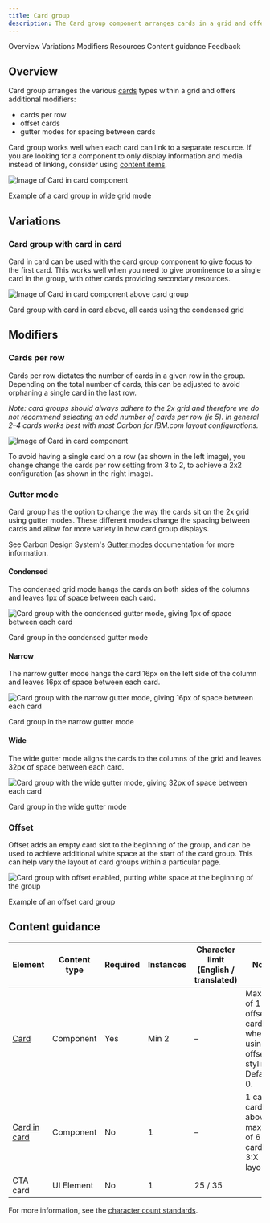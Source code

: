 ```yaml
---
title: Card group
description: The Card group component arranges cards in a grid and offers useful features that are applied to the group as a whole.
---
```



<ComponentDescription name="Card group" type="layout" />

<AnchorLinks>

<AnchorLink>Overview</AnchorLink>
<AnchorLink>Variations</AnchorLink>
<AnchorLink>Modifiers</AnchorLink>
<AnchorLink>Resources</AnchorLink>
<AnchorLink>Content guidance</AnchorLink>
<AnchorLink>Feedback</AnchorLink>

</AnchorLinks>

## Overview

Card group arranges the various [cards](../components/cards) types within a grid and offers additional modifiers:

- cards per row
- offset cards
- gutter modes for spacing between cards

Card group works well when each card can link to a separate resource. If you are looking for a component to only display information and media instead of linking, consider using [content items](../components/content-item).

<Row>
<Column colMd={8} colLg={8}>

![Image of Card in card component](../../images/component/card-group/card-group-overview.png)

<Caption>Example of a card group in wide grid mode </Caption>

</Column>
</Row>

## Variations

### Card group with card in card

Card in card can be used with the card group component to give focus to the first card. This works well when you need to give prominence to a single card in the group, with other cards providing secondary resources.

<Row>

<Column colMd={8} colLg={8}>

![Image of Card in card component above card group](../../images/component/card-group/card-group-variations-01.png)

<Caption>
  Card group with card in card above, all cards using the condensed grid
</Caption>

</Column>

</Row>

## Modifiers

### Cards per row

Cards per row dictates the number of cards in a given row in the group. Depending on the total number of cards, this can be adjusted to avoid orphaning a single card in the last row.

_Note: card groups should always adhere to the 2x grid and therefore we do not recommend selecting an odd number of cards per row (ie 5). In general 2–4 cards works best with most Carbon for IBM.com layout configurations._

![Image of Card in card component](../../images/component/card-group/card-group-modifiers-01.png)

<Caption>
  To avoid having a single card on a row (as shown in the left image), you
  change change the cards per row setting from 3 to 2, to achieve a 2x2
  configuration (as shown in the right image).
</Caption>

### Gutter mode

Card group has the option to change the way the cards sit on the 2x grid using gutter modes. These different modes change the spacing between cards and allow for more variety in how card group displays.

See Carbon Design System's [Gutter modes](https://carbondesignsystem.com/guidelines/2x-grid/usage/#gutter-modes) documentation for more information.

#### Condensed

The condensed grid mode hangs the cards on both sides of the columns and leaves 1px of space between each card.

![Card group with the condensed gutter mode, giving 1px of space between each card](../../images/component/card-group/card-group-modifiers-02.png)

<Caption>
  Card group in the condensed gutter mode
</Caption>

#### Narrow

The narrow gutter mode hangs the card 16px on the left side of the column and leaves 16px of space between each card.

![Card group with the narrow gutter mode, giving 16px of space between each card](../../images/component/card-group/card-group-modifiers-03.png)

<Caption>
  Card group in the narrow gutter mode
</Caption>

#### Wide

The wide gutter mode aligns the cards to the columns of the grid and leaves 32px of space between each card.

![Card group with the wide gutter mode, giving 32px of space between each card](../../images/component/card-group/card-group-modifiers-04.png)

<Caption>
  Card group in the wide gutter mode
</Caption>

### Offset

Offset adds an empty card slot to the beginning of the group, and can be used to achieve additional white space at the start of the card group. This can help vary the layout of card groups within a particular page.

<Row>

<Column colMd={8} colLg={8}>

![Card group with offset enabled, putting white space at the beginning of the group](../../images/component/card-group/card-group-modifiers-05.png)

<Caption>Example of an offset card group</Caption>

</Column>

</Row>

<ResourceLinks name="Card group" type="layout" />

## Content guidance

| Element                                                                            | Content type | Required | Instances | Character limit <br/>(English / translated) | Notes                                                             |
| ---------------------------------------------------------------------------------- | ------------ | -------- | --------- | ------------------------------------------- | ----------------------------------------------------------------- |
| [Card](https://www.ibm.com/standards/carbon/components/cards#card)                 | Component    | Yes      | Min 2     | –                                           | Maximum of 1 offset card when using offset styling. Default is 0. |
| [Card in card](https://www.ibm.com/standards/carbon/components/cards#card-in-card) | Component    | No       | 1         | –                                           | 1 card in card above a maximum of 6 cards in a 3:X layout.        |
| CTA card                                                                           | UI Element   | No       | 1         | 25 / 35                                     |                                                                   |

For more information, see the [character count standards](https://www.ibm.com/standards/carbon/guidelines/content#character-count-standards).

<ComponentFooter name="Card group" type="layout" />
